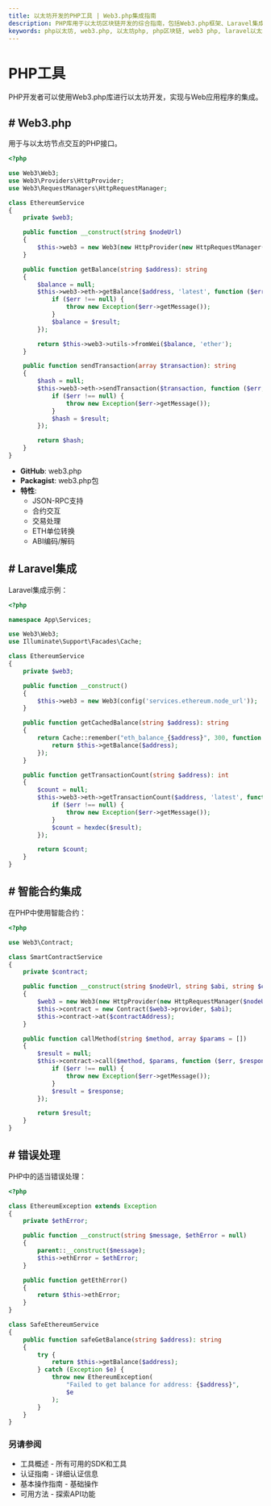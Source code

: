 ```yaml
---
title: 以太坊开发的PHP工具 | Web3.php集成指南
description: PHP库用于以太坊区块链开发的综合指南，包括Web3.php框架、Laravel集成、智能合约交互和生产示例
keywords: php以太坊, web3.php, 以太坊php, php区块链, web3 php, laravel以太坊, php智能合约, 区块链php, 以太坊api php, php dapp, web3 laravel, 区块链web开发
---
```


# PHP工具

PHP开发者可以使用Web3.php库进行以太坊开发，实现与Web应用程序的集成。

<PayAttention category="PHP" />

## # Web3.php

用于与以太坊节点交互的PHP接口。

```php
<?php

use Web3\Web3;
use Web3\Providers\HttpProvider;
use Web3\RequestManagers\HttpRequestManager;

class EthereumService
{
    private $web3;

    public function __construct(string $nodeUrl)
    {
        $this->web3 = new Web3(new HttpProvider(new HttpRequestManager($nodeUrl)));
    }

    public function getBalance(string $address): string
    {
        $balance = null;
        $this->web3->eth->getBalance($address, 'latest', function ($err, $result) use (&$balance) {
            if ($err !== null) {
                throw new Exception($err->getMessage());
            }
            $balance = $result;
        });

        return $this->web3->utils->fromWei($balance, 'ether');
    }

    public function sendTransaction(array $transaction): string
    {
        $hash = null;
        $this->web3->eth->sendTransaction($transaction, function ($err, $result) use (&$hash) {
            if ($err !== null) {
                throw new Exception($err->getMessage());
            }
            $hash = $result;
        });

        return $hash;
    }
}
```

- **GitHub**: <Link to="https://github.com/web3p/web3.php" target="_blank" absolute>web3.php</Link>
- **Packagist**: <Link to="https://packagist.org/packages/web3p/web3.php" target="_blank" absolute>web3.php包</Link>
- **特性**:
  - JSON-RPC支持
  - 合约交互
  - 交易处理
  - ETH单位转换
  - ABI编码/解码

## # Laravel集成

Laravel集成示例：

```php
<?php

namespace App\Services;

use Web3\Web3;
use Illuminate\Support\Facades\Cache;

class EthereumService
{
    private $web3;

    public function __construct()
    {
        $this->web3 = new Web3(config('services.ethereum.node_url'));
    }

    public function getCachedBalance(string $address): string
    {
        return Cache::remember("eth_balance_{$address}", 300, function () use ($address) {
            return $this->getBalance($address);
        });
    }

    public function getTransactionCount(string $address): int
    {
        $count = null;
        $this->web3->eth->getTransactionCount($address, 'latest', function ($err, $result) use (&$count) {
            if ($err !== null) {
                throw new Exception($err->getMessage());
            }
            $count = hexdec($result);
        });

        return $count;
    }
}
```

## # 智能合约集成

在PHP中使用智能合约：

```php
<?php

use Web3\Contract;

class SmartContractService
{
    private $contract;

    public function __construct(string $nodeUrl, string $abi, string $contractAddress)
    {
        $web3 = new Web3(new HttpProvider(new HttpRequestManager($nodeUrl)));
        $this->contract = new Contract($web3->provider, $abi);
        $this->contract->at($contractAddress);
    }

    public function callMethod(string $method, array $params = [])
    {
        $result = null;
        $this->contract->call($method, $params, function ($err, $response) use (&$result) {
            if ($err !== null) {
                throw new Exception($err->getMessage());
            }
            $result = $response;
        });

        return $result;
    }
}
```

## # 错误处理

PHP中的适当错误处理：

```php
<?php

class EthereumException extends Exception
{
    private $ethError;

    public function __construct(string $message, $ethError = null)
    {
        parent::__construct($message);
        $this->ethError = $ethError;
    }

    public function getEthError()
    {
        return $this->ethError;
    }
}

class SafeEthereumService
{
    public function safeGetBalance(string $address): string
    {
        try {
            return $this->getBalance($address);
        } catch (Exception $e) {
            throw new EthereumException(
                "Failed to get balance for address: {$address}",
                $e
            );
        }
    }
}
```

### 另请参阅

- <Link to="/docs/ethereum/tools/overview" title="可用以太坊开发工具和SDK的完整概述">工具概述</Link> - 所有可用的SDK和工具
- <Link to="/docs/ethereum/authentication" title="与以太坊节点和API服务认证的指南">认证指南</Link> - 详细认证信息
- <Link to="/docs/ethereum/basic-operations" title="学习开发者的基本以太坊区块链操作">基本操作指南</Link> - 基础操作
- <Link to="/docs/ethereum/all-methods" title="所有可用以太坊API方法的完整参考">可用方法</Link> - 探索API功能
